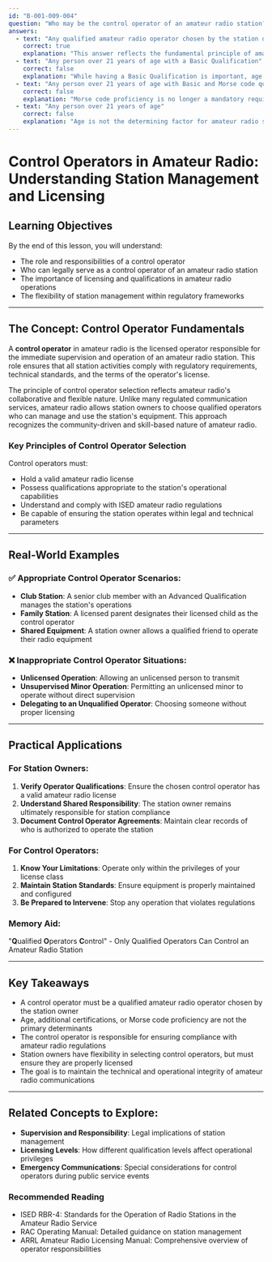 ```yaml
---
id: "B-001-009-004"
question: "Who may be the control operator of an amateur radio station?"
answers:
  - text: "Any qualified amateur radio operator chosen by the station owner"
    correct: true
    explanation: "This answer reflects the fundamental principle of amateur radio station control. The station owner has the flexibility to designate a qualified amateur radio operator as the control operator, provided that the individual holds a valid amateur radio license appropriate to the station's operating parameters. The key requirement is the operator's qualification, not age or specific additional certifications."
  - text: "Any person over 21 years of age with a Basic Qualification"
    correct: false
    explanation: "While having a Basic Qualification is important, age alone does not determine control operator eligibility. Only licensed amateur radio operators with the appropriate qualification level can serve as control operators, regardless of their age."
  - text: "Any person over 21 years of age with Basic and Morse code qualifications"
    correct: false
    explanation: "Morse code proficiency is no longer a mandatory requirement for amateur radio licensing in Canada. Moreover, age and additional qualifications do not supersede the fundamental requirement of being a licensed amateur radio operator."
  - text: "Any person over 21 years of age"
    correct: false
    explanation: "Age is not the determining factor for amateur radio station control. Only licensed amateur radio operators who meet the qualification standards can serve as control operators, regardless of their age."
---
```


# Control Operators in Amateur Radio: Understanding Station Management and Licensing

## Learning Objectives
By the end of this lesson, you will understand:
- The role and responsibilities of a control operator
- Who can legally serve as a control operator of an amateur radio station
- The importance of licensing and qualifications in amateur radio operations
- The flexibility of station management within regulatory frameworks

---

## The Concept: Control Operator Fundamentals

A **control operator** in amateur radio is the licensed operator responsible for the immediate supervision and operation of an amateur radio station. This role ensures that all station activities comply with regulatory requirements, technical standards, and the terms of the operator's license.

The principle of control operator selection reflects amateur radio's collaborative and flexible nature. Unlike many regulated communication services, amateur radio allows station owners to choose qualified operators who can manage and use the station's equipment. This approach recognizes the community-driven and skill-based nature of amateur radio.

### Key Principles of Control Operator Selection

Control operators must:
- Hold a valid amateur radio license
- Possess qualifications appropriate to the station's operational capabilities
- Understand and comply with ISED amateur radio regulations
- Be capable of ensuring the station operates within legal and technical parameters

---

## Real-World Examples

### ✅ Appropriate Control Operator Scenarios:
- **Club Station**: A senior club member with an Advanced Qualification manages the station's operations
- **Family Station**: A licensed parent designates their licensed child as the control operator
- **Shared Equipment**: A station owner allows a qualified friend to operate their radio equipment

### ❌ Inappropriate Control Operator Situations:
- **Unlicensed Operation**: Allowing an unlicensed person to transmit
- **Unsupervised Minor Operation**: Permitting an unlicensed minor to operate without direct supervision
- **Delegating to an Unqualified Operator**: Choosing someone without proper licensing

---

## Practical Applications

### For Station Owners:
1. **Verify Operator Qualifications**: Ensure the chosen control operator has a valid amateur radio license
2. **Understand Shared Responsibility**: The station owner remains ultimately responsible for station compliance
3. **Document Control Operator Agreements**: Maintain clear records of who is authorized to operate the station

### For Control Operators:
1. **Know Your Limitations**: Operate only within the privileges of your license class
2. **Maintain Station Standards**: Ensure equipment is properly maintained and configured
3. **Be Prepared to Intervene**: Stop any operation that violates regulations

### Memory Aid:
"**Q**ualified **O**perators **C**ontrol" - Only Qualified Operators Can Control an Amateur Radio Station

---

## Key Takeaways

- A control operator must be a qualified amateur radio operator chosen by the station owner
- Age, additional certifications, or Morse code proficiency are not the primary determinants
- The control operator is responsible for ensuring compliance with amateur radio regulations
- Station owners have flexibility in selecting control operators, but must ensure they are properly licensed
- The goal is to maintain the technical and operational integrity of amateur radio communications

---

## Related Concepts to Explore:
- **Supervision and Responsibility**: Legal implications of station management
- **Licensing Levels**: How different qualification levels affect operational privileges
- **Emergency Communications**: Special considerations for control operators during public service events

### Recommended Reading
- ISED RBR-4: Standards for the Operation of Radio Stations in the Amateur Radio Service
- RAC Operating Manual: Detailed guidance on station management
- ARRL Amateur Radio Licensing Manual: Comprehensive overview of operator responsibilities